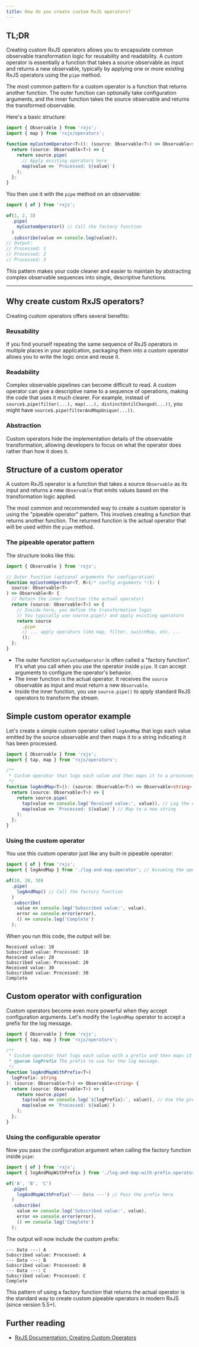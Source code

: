 ```yaml
---
title: How do you create custom RxJS operators?
---
```


## TL;DR

Creating custom RxJS operators allows you to encapsulate common observable transformation logic for reusability and readability. A custom operator is essentially a function that takes a source observable as input and returns a new observable, typically by applying one or more existing RxJS operators using the `pipe` method.

The most common pattern for a custom operator is a function that returns another function. The outer function can optionally take configuration arguments, and the inner function takes the source observable and returns the transformed observable.

Here's a basic structure:

```typescript
import { Observable } from 'rxjs';
import { map } from 'rxjs/operators';

function myCustomOperator<T>(): (source: Observable<T>) => Observable<string> {
  return (source: Observable<T>) => {
    return source.pipe(
      // Apply existing operators here
      map(value => `Processed: ${value}`)
    );
  };
}
```

You then use it with the `pipe` method on an observable:

```typescript
import { of } from 'rxjs';

of(1, 2, 3)
  .pipe(
    myCustomOperator() // Call the factory function
  )
  .subscribe(value => console.log(value));
// Output:
// Processed: 1
// Processed: 2
// Processed: 3
```

This pattern makes your code cleaner and easier to maintain by abstracting complex observable sequences into single, descriptive functions.

---

## Why create custom RxJS operators?

Creating custom operators offers several benefits:

### Reusability

If you find yourself repeating the same sequence of RxJS operators in multiple places in your application, packaging them into a custom operator allows you to write the logic once and reuse it.

### Readability

Complex observable pipelines can become difficult to read. A custom operator can give a descriptive name to a sequence of operations, making the code that uses it much clearer. For example, instead of `source$.pipe(filter(...), map(...), distinctUntilChanged(...))`, you might have `source$.pipe(filterAndMapUnique(...))`.

### Abstraction

Custom operators hide the implementation details of the observable transformation, allowing developers to focus on what the operator does rather than how it does it.

## Structure of a custom operator

A custom RxJS operator is a function that takes a source `Observable` as its input and returns a new `Observable` that emits values based on the transformation logic applied.

The most common and recommended way to create a custom operator is using the "pipeable operator" pattern. This involves creating a function that returns another function. The returned function is the actual operator that will be used within the `pipe` method.

### The pipeable operator pattern

The structure looks like this:

```typescript
import { Observable } from 'rxjs';

// Outer function (optional arguments for configuration)
function myCustomOperator<T, R>(/* config arguments */): (
  source: Observable<T>
) => Observable<R> {
  // Return the inner function (the actual operator)
  return (source: Observable<T>) => {
    // Inside here, you define the transformation logic
    // You typically use source.pipe() and apply existing operators
    return source
      .pipe
      // ... apply operators like map, filter, switchMap, etc. ...
      ();
  };
}
```

- The outer function `myCustomOperator` is often called a "factory function". It's what you call when you use the operator inside `pipe`. It can accept arguments to configure the operator's behavior.
- The inner function is the actual operator. It receives the `source` observable as input and must return a new `Observable`.
- Inside the inner function, you use `source.pipe()` to apply standard RxJS operators to transform the stream.

## Simple custom operator example

Let's create a simple custom operator called `logAndMap` that logs each value emitted by the source observable and then maps it to a string indicating it has been processed.

```typescript
import { Observable } from 'rxjs';
import { tap, map } from 'rxjs/operators';

/**
 * Custom operator that logs each value and then maps it to a processed string.
 */
function logAndMap<T>(): (source: Observable<T>) => Observable<string> {
  return (source: Observable<T>) => {
    return source.pipe(
      tap(value => console.log('Received value:', value)), // Log the value
      map(value => `Processed: ${value}`) // Map to a new string
    );
  };
}
```

### Using the custom operator

You use this custom operator just like any built-in pipeable operator:

```typescript
import { of } from 'rxjs';
import { logAndMap } from './log-and-map.operator'; // Assuming the operator is in this file

of(10, 20, 30)
  .pipe(
    logAndMap() // Call the factory function
  )
  .subscribe(
    value => console.log('Subscribed value:', value),
    error => console.error(error),
    () => console.log('Complete')
  );
```

When you run this code, the output will be:

```
Received value: 10
Subscribed value: Processed: 10
Received value: 20
Subscribed value: Processed: 20
Received value: 30
Subscribed value: Processed: 30
Complete
```

## Custom operator with configuration

Custom operators become even more powerful when they accept configuration arguments. Let's modify the `logAndMap` operator to accept a prefix for the log message.

```typescript
import { Observable } from 'rxjs';
import { tap, map } from 'rxjs/operators';

/**
 * Custom operator that logs each value with a prefix and then maps it to a processed string.
 * @param logPrefix The prefix to use for the log message.
 */
function logAndMapWithPrefix<T>(
  logPrefix: string
): (source: Observable<T>) => Observable<string> {
  return (source: Observable<T>) => {
    return source.pipe(
      tap(value => console.log(`${logPrefix}:`, value)), // Use the prefix
      map(value => `Processed: ${value}`)
    );
  };
}
```

### Using the configurable operator

Now you pass the configuration argument when calling the factory function inside `pipe`:

```typescript
import { of } from 'rxjs';
import { logAndMapWithPrefix } from './log-and-map-with-prefix.operator';

of('A', 'B', 'C')
  .pipe(
    logAndMapWithPrefix('--- Data ---') // Pass the prefix here
  )
  .subscribe(
    value => console.log('Subscribed value:', value),
    error => console.error(error),
    () => console.log('Complete')
  );
```

The output will now include the custom prefix:

```
--- Data ---: A
Subscribed value: Processed: A
--- Data ---: B
Subscribed value: Processed: B
--- Data ---: C
Subscribed value: Processed: C
Complete
```

This pattern of using a factory function that returns the actual operator is the standard way to create custom pipeable operators in modern RxJS (since version 5.5+).

## Further reading

- [RxJS Documentation: Creating Custom Operators](https://rxjs.dev/guide/operators#creating-custom-operators)
